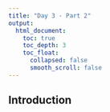 ```yaml
---
title: "Day 3 - Part 2"
output:
  html_document:
    toc: true
    toc_depth: 3
    toc_float:
      collapsed: false
      smooth_scroll: false
---
```


## Introduction